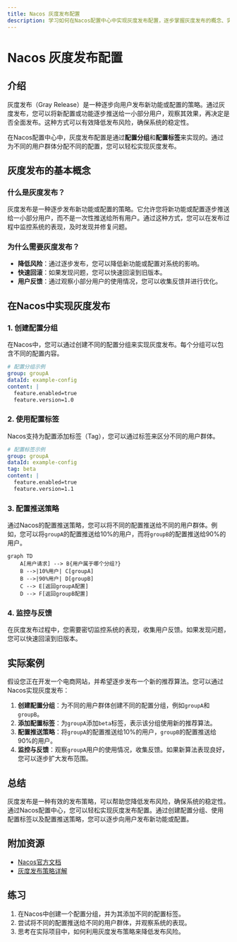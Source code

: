 ```yaml
---
title: Nacos 灰度发布配置
description: 学习如何在Nacos配置中心中实现灰度发布配置，逐步掌握灰度发布的概念、实现方法以及实际应用场景。
---
```


# Nacos 灰度发布配置

## 介绍

灰度发布（Gray Release）是一种逐步向用户发布新功能或配置的策略。通过灰度发布，您可以将新配置或功能逐步推送给一小部分用户，观察其效果，再决定是否全面发布。这种方式可以有效降低发布风险，确保系统的稳定性。

在Nacos配置中心中，灰度发布配置是通过**配置分组**和**配置标签**来实现的。通过为不同的用户群体分配不同的配置，您可以轻松实现灰度发布。

## 灰度发布的基本概念

### 什么是灰度发布？

灰度发布是一种逐步发布新功能或配置的策略。它允许您将新功能或配置逐步推送给一小部分用户，而不是一次性推送给所有用户。通过这种方式，您可以在发布过程中监控系统的表现，及时发现并修复问题。

### 为什么需要灰度发布？

- **降低风险**：通过逐步发布，您可以降低新功能或配置对系统的影响。
- **快速回滚**：如果发现问题，您可以快速回滚到旧版本。
- **用户反馈**：通过观察小部分用户的使用情况，您可以收集反馈并进行优化。

## 在Nacos中实现灰度发布

### 1. 创建配置分组

在Nacos中，您可以通过创建不同的配置分组来实现灰度发布。每个分组可以包含不同的配置内容。

```yaml
# 配置分组示例
group: groupA
dataId: example-config
content: |
  feature.enabled=true
  feature.version=1.0
```

### 2. 使用配置标签

Nacos支持为配置添加标签（Tag），您可以通过标签来区分不同的用户群体。

```yaml
# 配置标签示例
group: groupA
dataId: example-config
tag: beta
content: |
  feature.enabled=true
  feature.version=1.1
```

### 3. 配置推送策略

通过Nacos的配置推送策略，您可以将不同的配置推送给不同的用户群体。例如，您可以将`groupA`的配置推送给10%的用户，而将`groupB`的配置推送给90%的用户。

```mermaid
graph TD
    A[用户请求] --> B{用户属于哪个分组?}
    B -->|10%用户| C[groupA]
    B -->|90%用户| D[groupB]
    C --> E[返回groupA配置]
    D --> F[返回groupB配置]
```

### 4. 监控与反馈

在灰度发布过程中，您需要密切监控系统的表现，收集用户反馈。如果发现问题，您可以快速回滚到旧版本。

## 实际案例

假设您正在开发一个电商网站，并希望逐步发布一个新的推荐算法。您可以通过Nacos实现灰度发布：

1. **创建配置分组**：为不同的用户群体创建不同的配置分组，例如`groupA`和`groupB`。
2. **添加配置标签**：为`groupA`添加`beta`标签，表示该分组使用新的推荐算法。
3. **配置推送策略**：将`groupA`的配置推送给10%的用户，`groupB`的配置推送给90%的用户。
4. **监控与反馈**：观察`groupA`用户的使用情况，收集反馈。如果新算法表现良好，您可以逐步扩大发布范围。

## 总结

灰度发布是一种有效的发布策略，可以帮助您降低发布风险，确保系统的稳定性。通过Nacos配置中心，您可以轻松实现灰度发布配置。通过创建配置分组、使用配置标签以及配置推送策略，您可以逐步向用户发布新功能或配置。

## 附加资源

- [Nacos官方文档](https://nacos.io/zh-cn/docs/what-is-nacos.html)
- [灰度发布策略详解](https://en.wikipedia.org/wiki/Feature_toggle)

## 练习

1. 在Nacos中创建一个配置分组，并为其添加不同的配置标签。
2. 尝试将不同的配置推送给不同的用户群体，并观察系统的表现。
3. 思考在实际项目中，如何利用灰度发布策略来降低发布风险。